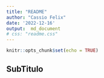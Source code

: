 ```yaml
---
title: "README"
author: "Cassio Felix"
date: '2022-12-16'
output:  md_document   
# css: "readme.css"
---
```


```r
knitr::opts_chunk$set(echo = TRUE)
```


## SubTitulo {#nextsteps .emphasized}
